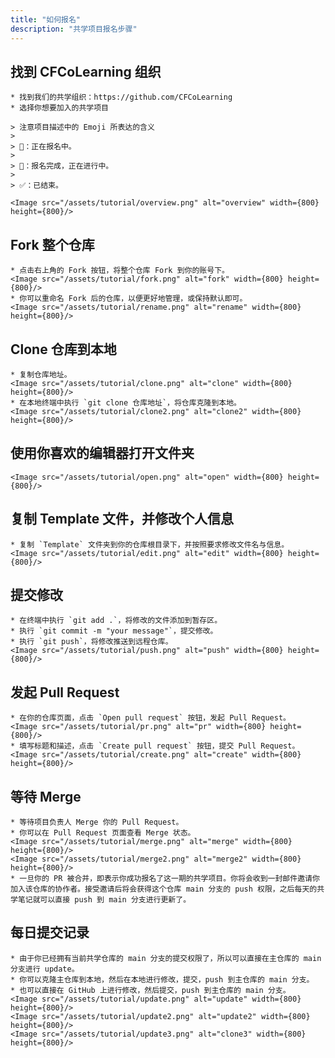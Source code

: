 ```yaml
---
title: "如何报名"
description: "共学项目报名步骤"
---
```


## 找到 CFCoLearning 组织

    * 找到我们的共学组织：https://github.com/CFCoLearning
    * 选择你想要加入的共学项目

    > 注意项目描述中的 Emoji 所表达的含义
    >
    > 📢：正在报名中。
    >
    > 🚀：报名完成，正在进行中。
    >
    > ✅：已结束。

    <Image src="/assets/tutorial/overview.png" alt="overview" width={800} height={800}/>

## Fork 整个仓库

    * 点击右上角的 Fork 按钮，将整个仓库 Fork 到你的账号下。
    <Image src="/assets/tutorial/fork.png" alt="fork" width={800} height={800}/>
    * 你可以重命名 Fork 后的仓库，以便更好地管理，或保持默认即可。
    <Image src="/assets/tutorial/rename.png" alt="rename" width={800} height={800}/>

## Clone 仓库到本地

    * 复制仓库地址。
    <Image src="/assets/tutorial/clone.png" alt="clone" width={800} height={800}/>
    * 在本地终端中执行 `git clone 仓库地址`，将仓库克隆到本地。
    <Image src="/assets/tutorial/clone2.png" alt="clone2" width={800} height={800}/>

## 使用你喜欢的编辑器打开文件夹

    <Image src="/assets/tutorial/open.png" alt="open" width={800} height={800}/>

## 复制 Template 文件，并修改个人信息

    * 复制 `Template` 文件夹到你的仓库根目录下，并按照要求修改文件名与信息。
    <Image src="/assets/tutorial/edit.png" alt="edit" width={800} height={800}/>

## 提交修改

    * 在终端中执行 `git add .`，将修改的文件添加到暂存区。
    * 执行 `git commit -m "your message"`，提交修改。
    * 执行 `git push`，将修改推送到远程仓库。
    <Image src="/assets/tutorial/push.png" alt="push" width={800} height={800}/>

## 发起 Pull Request

    * 在你的仓库页面，点击 `Open pull request` 按钮，发起 Pull Request。
    <Image src="/assets/tutorial/pr.png" alt="pr" width={800} height={800}/>
    * 填写标题和描述，点击 `Create pull request` 按钮，提交 Pull Request。
    <Image src="/assets/tutorial/create.png" alt="create" width={800} height={800}/>

## 等待 Merge

    * 等待项目负责人 Merge 你的 Pull Request。
    * 你可以在 Pull Request 页面查看 Merge 状态。
    <Image src="/assets/tutorial/merge.png" alt="merge" width={800} height={800}/>
    <Image src="/assets/tutorial/merge2.png" alt="merge2" width={800} height={800}/>
    * 一旦你的 PR 被合并，即表示你成功报名了这一期的共学项目。你将会收到一封邮件邀请你加入该仓库的协作者。接受邀请后将会获得这个仓库 main 分支的 push 权限，之后每天的共学笔记就可以直接 push 到 main 分支进行更新了。

## 每日提交记录

    * 由于你已经拥有当前共学仓库的 main 分支的提交权限了，所以可以直接在主仓库的 main 分支进行 update。
    * 你可以克隆主仓库到本地，然后在本地进行修改，提交，push 到主仓库的 main 分支。
    * 也可以直接在 GitHub 上进行修改，然后提交，push 到主仓库的 main 分支。
    <Image src="/assets/tutorial/update.png" alt="update" width={800} height={800}/>
    <Image src="/assets/tutorial/update2.png" alt="update2" width={800} height={800}/>
    <Image src="/assets/tutorial/update3.png" alt="clone3" width={800} height={800}/>

